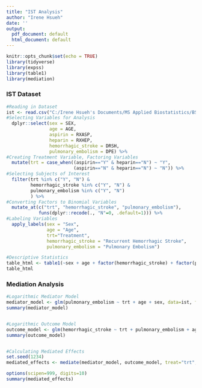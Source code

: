 ---
title: "IST Analysis"
author: "Irene Hsueh"
date: ''
output:
  pdf_document: default
  html_document: default
---

```{r setup, include=FALSE}
knitr::opts_chunk$set(echo = TRUE)
library(tidyverse)
library(expss)
library(table1)
library(mediation)
```

### IST Dataset
```{r}
#Reading in Dataset
ist <- read.csv("C:/Irene Hsueh's Documents/MS Applied Biostatistics/BS 851 - Applied Statistics in Clinical Trials I/Project/IST.csv", header=T) %>%
#Selecting Variables for Analysis
  dplyr::select(sex = SEX, 
                age = AGE, 
                aspirin = RXASP, 
                heparin = RXHEP, 
                hemorrhagic_stroke = DRSH, 
                pulmonary_embolism = DPE) %>% 
#Creating Treatment Variable, Factoring Variables
  mutate(trt = case_when((aspirin=="Y" & heparin=="N") ~ "Y", 
                         (aspirin=="N" & heparin=="N") ~ "N")) %>%
#Selecting Subjects of Interest
  filter(trt %in% c("Y", "N") & 
         hemorrhagic_stroke %in% c("Y", "N") & 
         pulmonary_embolism %in% c("Y", "N")
         ) %>% 
#Converting Factors to Binomial Variables
  mutate_at(c("trt", "hemorrhagic_stroke", "pulmonary_embolism"), 
            funs(dplyr::recode(., "N"=0, .default=1))) %>%
#Labeling Variables
  apply_labels(sex = "Sex", 
               age = "Age", 
               trt="Treatment",
               hemorrhagic_stroke = "Recurrent Hemorrhagic Stroke", 
               pulmonary_embolism = "Pulmonary Embolism")

#Descriptive Statistics
table_html <- table1(~sex + age + factor(hemorrhagic_stroke) + factor(pulmonary_embolism) | factor(trt), data=ist, overall="Total", rowlabelhead="Treatment", caption="IST Dataset")
table_html
```



### Mediation Analysis
```{r}
#Logarithmic Mediator Model
mediator_model <- glm(pulmonary_embolism ~ trt + age + sex, data=ist, family="binomial")
summary(mediator_model)


#Logarithmic Outcome Model
outcome_model <- glm(hemorrhagic_stroke ~ trt + pulmonary_embolism + age + sex, data=ist, family="binomial")
summary(outcome_model)


#Calculating Mediated Effects
set.seed(1234)
mediated_effects <- mediate(mediator_model, outcome_model, treat="trt", mediator="pulmonary_embolism")

options(scipen=999, digits=10)
summary(mediated_effects)
```



